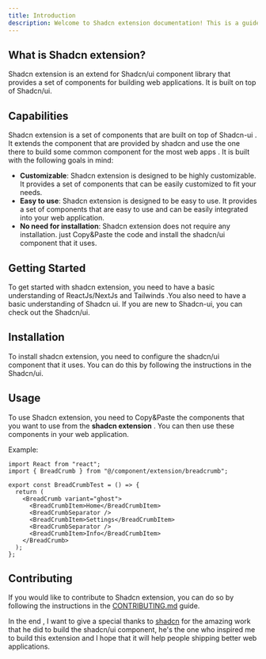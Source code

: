 ```yaml
---
title: Introduction
description: Welcome to Shadcn extension documentation! This is a guide to help you get started with it.
---
```


## What is Shadcn extension?

Shadcn extension is an extend for Shadcn/ui component library that provides a set of components for building web applications. It is built on top of <Link target="_blank" href="https://ui.shadcn.com/" >Shadcn/ui</Link>.

## Capabilities

Shadcn extension is a set of components that are built on top of Shadcn-ui . It extends the component that are provided by shadcn and use the one there to build some common component for the most web apps . It is built with the following goals in mind:

- **Customizable**: Shadcn extension is designed to be highly customizable. It provides a set of components that can be easily customized to fit your needs.
- **Easy to use**: Shadcn extension is designed to be easy to use. It provides a set of components that are easy to use and can be easily integrated into your web application.
- **No need for installation**: Shadcn extension does not require any installation. just Copy&Paste the code and install the shadcn/ui component that it uses.

## Getting Started

To get started with shadcn extension, you need to have a basic understanding of ReactJs/NextJs and Tailwinds .You also need to have a basic understanding of Shadcn ui. If you are new to Shadcn-ui, you can check out the <Link target="_blank" href="https://ui.shadcn.com/" >Shadcn/ui</Link>.

## Installation

To install shadcn extension, you need to configure the shadcn/ui component that it uses. You can do this by following the instructions in the <Link target="_blank" href="https://ui.shadcn.com/" >Shadcn/ui</Link>.

## Usage

To use Shadcn extension, you need to Copy&Paste the components that you want to use from the **shadcn extension** . You can then use these components in your web application.

Example:

```tsx
import React from "react";
import { BreadCrumb } from "@/component/extension/breadcrumb";

export const BreadCrumbTest = () => {
  return (
    <BreadCrumb variant="ghost">
      <BreadCrumbItem>Home</BreadCrumbItem>
      <BreadCrumbSeparator />
      <BreadCrumbItem>Settings</BreadCrumbItem>
      <BreadCrumbSeparator />
      <BreadCrumbItem>Info</BreadCrumbItem>
    </BreadCrumb>
  );
};
```

## Contributing

If you would like to contribute to Shadcn extension, you can do so by following the instructions in the [CONTRIBUTING.md](https://github.com/BelkacemYerfa/shadcn-extension/blob/master/CONTRIBUTING.md) guide.

In the end , I want to give a special thanks to [shadcn](https://twitter.com/shadcn) for the amazing work that he did to build the shadcn/ui component, he's the one who inspired me to build this extension and I hope that it will help people shipping better web applications.
